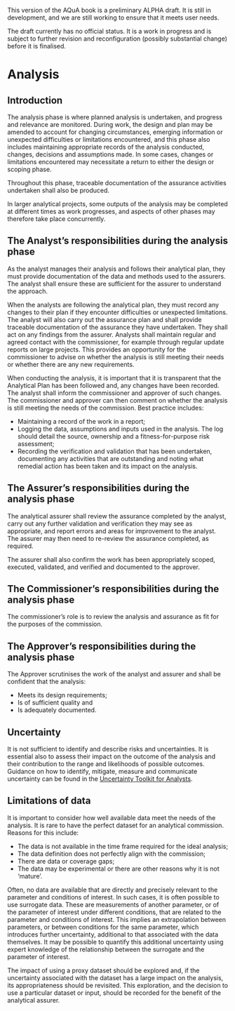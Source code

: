 ::: {.callout-important}
This version of the AQuA book is a preliminary ALPHA draft.  It is still in development, and we are still working to ensure that it meets user needs. 

The draft currently has no official status. It is a work in progress and is subject to further revision and reconfiguration (possibly substantial change) before it is finalised. 
:::

# Analysis

## Introduction

The analysis phase is where planned analysis is undertaken, and progress and relevance are monitored. During work, the design and plan may be amended to account for changing circumstances, emerging information or unexpected difficulties or limitations encountered, and this phase also includes maintaining appropriate records of the analysis conducted, changes, decisions and assumptions made. In some cases, changes or limitations encountered may necessitate a return to either the design or scoping phase. 

Throughout this phase, traceable documentation of the assurance activities undertaken shall also be produced. 

In larger analytical projects, some outputs of the analysis may be completed at different times as work progresses, and aspects of other phases may therefore take place concurrently.

## The Analyst's responsibilities during the analysis phase

As the analyst manages their analysis and follows their analytical plan, they must provide documentation of the data and methods used to the assurers. The analyst shall ensure these are sufficient for the assurer to understand the approach.

When the analysts are following the analytical plan, they must record any changes to their plan if they encounter difficulties or unexpected limitations. The analyst will also carry out the assurance plan and shall provide traceable documentation of the assurance they have undertaken. They shall act on any findings from the assurer. 
Analysts shall maintain regular and agreed contact with the commissioner, for example through regular update reports on large projects. This provides an opportunity for the commissioner to advise on whether the analysis is still meeting their needs or whether there are any new requirements.

When conducting the analysis, it is important that it is transparent that the Analytical Plan has been followed and, any changes have been recorded. The analyst shall inform the commissioner and approver of such changes. The commissioner and approver can then comment on whether the analysis is still meeting the needs of the commission. Best practice includes:

* Maintaining a record of the work in a report;
* Logging the data, assumptions and inputs used in the analysis. The log should detail the source, ownership and a fitness-for-purpose risk assessment;
* Recording the verification and validation that has been undertaken, documenting any activities that are outstanding and noting what remedial action has been taken and its impact on the analysis.

## The Assurer's responsibilities during the analysis phase

The analytical assurer shall review the assurance completed by the analyst, carry out any further validation and verification they may see as appropriate, and report errors and areas for improvement to the analyst. The assurer may then need to re-review the assurance completed, as required. 

The assurer shall also confirm the work has been appropriately scoped, executed, validated, and verified and documented to the approver. 

## The Commissioner's responsibilities during the analysis phase

The commissioner’s role is to review the analysis and assurance as fit for the purposes of the commission.

## The Approver's responsibilities during the analysis phase

The Approver scrutinises the work of the analyst and assurer and shall be confident that the analysis:

* Meets its design requirements;
* Is of sufficient quality and
* Is adequately documented.

## Uncertainty

It is not sufficient to identify and describe risks and uncertainties. It is essential also to assess their impact on the outcome of the analysis and their contribution to the range and likelihoods of possible outcomes. Guidance on how to identify, mitigate, measure and communicate uncertainty can be found in the [Uncertainty Toolkit for Analysts](https://analystsuncertaintytoolkit.github.io/UncertaintyWeb/index.html).

## Limitations of data

It is important to consider how well available data meet the needs of the analysis. It is rare to have the perfect dataset for an analytical commission. Reasons for this include:

* The data is not available in the time frame required for the ideal analysis;    
* The data definition does not perfectly align with the commission;    
* There are data or coverage gaps;    
* The data may be experimental or there are other reasons why it is not ‘mature’.    

Often, no data are available that are directly and precisely relevant to the parameter and conditions of interest. In such cases, it is often possible to use surrogate data. These are measurements of another parameter, or of the parameter of interest under different conditions, that are related to the parameter and conditions of interest. This implies an extrapolation between parameters, or between conditions for the same parameter, which introduces further uncertainty, additional to that associated with the data themselves. It may be possible to quantify this additional uncertainty using expert knowledge of the relationship between the surrogate and the parameter of interest.

The impact of using a proxy dataset should be explored and, if the uncertainty associated with the dataset has a large impact on the analysis, its appropriateness should be revisited. This exploration, and the decision to use a particular dataset or input, should be recorded for the benefit of the analytical assurer. 
